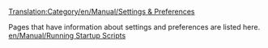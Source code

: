 [[Translation:Category/en/Manual/Settings & Preferences]]

Pages that have information about settings and preferences are listed here.
[[en/Manual/Running Startup Scripts]]